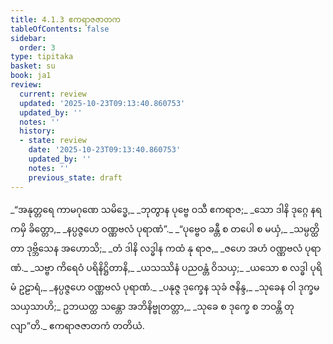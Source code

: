 ```yaml
---
title: 4.1.3 ဧကရာဇဇာတက
tableOfContents: false
sidebar:
  order: 3
type: tipitaka
basket: su
book: ja1
review:
  current: review
  updated: '2025-10-23T09:13:40.860753'
  updated_by: ''
  notes: ''
  history:
  - state: review
    date: '2025-10-23T09:13:40.860753'
    updated_by: ''
    notes: ''
    previous_state: draft
---
```



<ReviewStatus review={frontmatter.review} showDetails={true} />

<HypothesisAnnotation frontmatter={frontmatter} />

<DynamicBreadcrumb />

<Division number="9" book="ja1" e="ch" v="22" p="94">

<Paragraph number="893" type="verses" book="ja1">
_“အနုတ္တရေ ကာမဂုဏေ သမိဒ္ဓေ,_  
_ဘုတွာန ပုဗ္ဗေ ဝသီ ဧကရာဇ;_  
_သော ဒါနိ ဒုဂ္ဂေ နရကမှိ ခိတ္တော,_  
_နပ္ပဇ္ဇဟေ ဝဏ္ဏဗလံ ပုရာဏံ”._  

</Paragraph>

</Division>
<Division number="10" book="ja1" e="ch" v="22" p="94">

<Paragraph number="894" type="verses" book="ja1">
_“ပုဗ္ဗေဝ ခန္တီ စ တပေါ စ မယှံ,_  
_သမ္ပတ္ထိတာ ဒုဗ္ဘိသေန အဟောသိ;_  
_တံ ဒါနိ လဒ္ဓါန ကထံ နု ရာဇ,_  
_ဇဟေ အဟံ ဝဏ္ဏဗလံ ပုရာဏံ._  

</Paragraph>

</Division>
<Division number="11" book="ja1" e="ch" v="22" p="94">

<Paragraph number="895" type="verses" book="ja1">
_သဗ္ဗာ ကိရေဝံ ပရိနိဋ္ဌိတာနိ,_  
_ယသဿိနံ ပညဝန္တံ ဝိသယှ;_  
_ယသော စ လဒ္ဓါ ပုရိမံ ဥဠာရံ,_  
_နပ္ပဇ္ဇဟေ ဝဏ္ဏဗလံ ပုရာဏံ._  

</Paragraph>

</Division>
<Division number="12" book="ja1" e="ch" v="22" p="94">

<Paragraph number="896" type="verses" book="ja1">
_ပနုဇ္ဇ ဒုက္ခေန သုခံ ဇနိန္ဒ,_  
_သုခေန ဝါ ဒုက္ခမသယှသာဟိ;_  
ဥဘယတ္ထ သန္တော အဘိနိဗ္ဗုတတ္တာ,_  
_သုခေ စ ဒုက္ခေ စ ဘဝန္တိ တုလျာ”တိ._  


</Paragraph>
</Division>

<Paragraph number="897" type="center" book="ja1">
ဧကရာဇဇာတကံ တတိယံ.
</Paragraph>